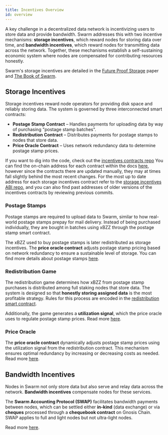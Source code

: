 ```yaml
---
title: Incentives Overview
id: overview
---
```



A key challenge in a decentralized data network is incentivizing users to store data and provide bandwidth. Swarm addresses this with two incentive mechanisms: **storage incentives**, which reward nodes for storing data over time, and **bandwidth incentives**, which reward nodes for transmitting data across the network. Together, these mechanisms establish a self-sustaining economic system where nodes are compensated for contributing resources honestly.

Swarm's storage incentives are detailed in the [Future Proof Storage](https://www.ethswarm.org/swarm-storage-incentives.pdf) paper and [The Book of Swarm](https://papers.ethswarm.org/p/book-of-swarm/).

## Storage Incentives  

Storage incentives reward node operators for providing disk space and reliably storing data. The system is governed by three interconnected smart contracts:  

- **Postage Stamp Contract** – Handles payments for uploading data by way of purchasing "postage stamp batches".  
- **Redistribution Contract** – Distributes payments for postage stamps to nodes that store data.  
- **Price Oracle Contract** – Uses network redundancy data to determine postage stamp prices.  

If you want to dig into the code, check out the [incentives contracts repo](https://github.com/ethersphere/storage-incentives)
You can find the on-chain address for each contract within the docs [here](/docs/references/smart-contracts#storage-incentives-contracts), however since the contracts there are updated manually, they may at times fall slightly behind the most recent changes. For the most up to date address for each storage incentives contract refer to the [storage incentives ABI repo](https://github.com/ethersphere/go-storage-incentives-abi/commits/master/abi/abi_mainnet.go), and you can also find past addresses of older versions of the incentives contracts by reviewing previous commits.

### Postage Stamps  

Postage stamps are required to upload data to Swarm, similar to how real-world postage stamps prepay for mail delivery. Instead of being purchased individually, they are bought in batches using xBZZ through the postage stamp smart contract.  

The xBZZ used to buy postage stamps is later redistributed as storage incentives. The **price oracle contract** adjusts postage stamp pricing based on network redundancy to ensure a sustainable level of storage. You can find more details about postage stamps [here](/docs/concepts/incentives/postage-stamps).  

### Redistribution Game  

The redistribution game determines how xBZZ from postage stamp purchases is distributed among full staking nodes that store data. The system is designed so that **honestly storing assigned data** is the most profitable strategy. Rules for this process are encoded in the [redistribution smart contract](https://github.com/ethersphere/storage-incentives).  

Additionally, the game generates a **utilization signal**, which the price oracle uses to regulate postage stamp prices. Read more [here](/docs/concepts/incentives/redistribution-game).

### Price Oracle  

The **price oracle contract** dynamically adjusts postage stamp prices using the utilization signal from the redistribution contract. This mechanism ensures optimal redundancy by increasing or decreasing costs as needed. Read more [here](/docs/concepts/incentives/price-oracle).  

## Bandwidth Incentives  

Nodes in Swarm not only store data but also serve and relay data across the network. **Bandwidth incentives** compensate nodes for these services.  

The **Swarm Accounting Protocol (SWAP)** facilitates bandwidth payments between nodes, which can be settled either **in-kind** (data exchange) or via **cheques** processed through a **chequebook contract** on Gnosis Chain. SWAP applies to full and light nodes but not ultra-light nodes.  

Read more [here](/docs/concepts/incentives/bandwidth-incentives).  


